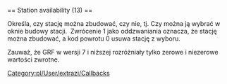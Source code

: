 <noinclude>{{pl/Development/NewGRF/inne strony|en=newgrf-specs.tt-wiki.net/wiki/Callback:_Station_availability|pl=pl/Development/NewGRF/NFO Specs/Callback/Station availability}}
</noinclude>== Station availability (13) ==

Określa, czy stację można zbudować, czy nie, tj. Czy można ją wybrać w oknie budowy stacji. &nbsp;Zwrócenie 1 jako oddzwaniania oznacza, że ​​stację można zbudować, a kod powrotu 0 usuwa stację z wyboru.

{{pl/Development/NewGRF/grfTill|7}} Zauważ, że GRF w wersji 7 i niższej rozróżniały tylko zerowe i niezerowe wartości zwrotne.
<!--[[Category:Callbacks]]-->[[Category:pl/User/extrazi/Callbacks]]